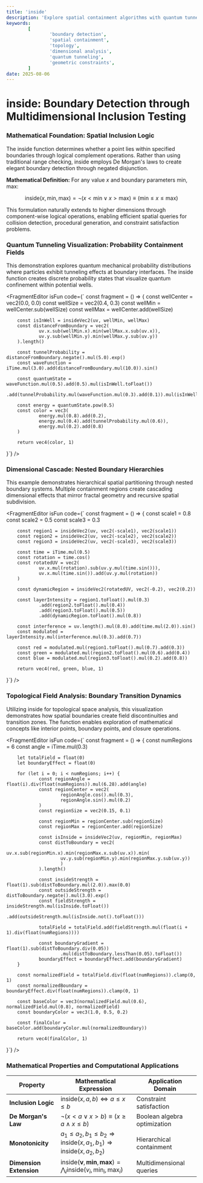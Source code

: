 ```yaml
---
title: 'inside'
description: 'Explore spatial containment algorithms with quantum tunneling effects, dimensional boundary visualization, and topological space analysis'
keywords:
        [
                'boundary detection',
                'spatial containment',
                'topology',
                'dimensional analysis',
                'quantum tunneling',
                'geometric constraints',
        ]
date: 2025-08-06
---
```



# inside: Boundary Detection through Multidimensional Inclusion Testing

### Mathematical Foundation: Spatial Inclusion Logic

The inside function determines whether a point lies within specified boundaries through logical complement operations. Rather than using traditional range checking, inside employs De Morgan's laws to create elegant boundary detection through negated disjunction.

**Mathematical Definition:**
For any value $x$ and boundary parameters $\text{min}, \text{max}$:

$$
\text{inside}(x, \text{min}, \text{max}) = \neg(x < \text{min} \lor x > \text{max}) \equiv (\text{min} \leq x \leq \text{max})
$$

This formulation naturally extends to higher dimensions through component-wise logical operations, enabling efficient spatial queries for collision detection, procedural generation, and constraint satisfaction problems.

### Quantum Tunneling Visualization: Probability Containment Fields

This demonstration explores quantum mechanical probability distributions where particles exhibit tunneling effects at boundary interfaces. The inside function creates discrete probability states that visualize quantum confinement within potential wells.

<FragmentEditor
        isFun
        code={`
const fragment = () => {
        const wellCenter = vec2(0.0, 0.0)
        const wellSize = vec2(0.4, 0.3)
        const wellMin = wellCenter.sub(wellSize)
        const wellMax = wellCenter.add(wellSize)

        const isInWell = insideVec2(uv, wellMin, wellMax)
        const distanceFromBoundary = vec2(
                uv.x.sub(wellMin.x).min(wellMax.x.sub(uv.x)),
                uv.y.sub(wellMin.y).min(wellMax.y.sub(uv.y))
        ).length()

        const tunnelProbability = distanceFromBoundary.negate().mul(5.0).exp()
        const waveFunction = iTime.mul(3.0).add(distanceFromBoundary.mul(10.0)).sin()

        const quantumState = waveFunction.mul(0.5).add(0.5).mul(isInWell.toFloat())
                .add(tunnelProbability.mul(waveFunction.mul(0.3).add(0.1)).mul(isInWell.not().toFloat()))

        const energy = quantumState.pow(0.5)
        const color = vec3(
                energy.mul(0.8).add(0.2),
                energy.mul(0.4).add(tunnelProbability.mul(0.6)),
                energy.mul(0.2).add(0.8)
        )

        return vec4(color, 1)

}`}
/>

### Dimensional Cascade: Nested Boundary Hierarchies

This example demonstrates hierarchical spatial partitioning through nested boundary systems. Multiple containment regions create cascading dimensional effects that mirror fractal geometry and recursive spatial subdivision.

<FragmentEditor
        isFun
        code={`
const fragment = () => {
        const scale1 = 0.8
        const scale2 = 0.5
        const scale3 = 0.3

        const region1 = insideVec2(uv, vec2(-scale1), vec2(scale1))
        const region2 = insideVec2(uv, vec2(-scale2), vec2(scale2))
        const region3 = insideVec2(uv, vec2(-scale3), vec2(scale3))

        const time = iTime.mul(0.5)
        const rotation = time.cos()
        const rotatedUV = vec2(
                uv.x.mul(rotation).sub(uv.y.mul(time.sin())),
                uv.x.mul(time.sin()).add(uv.y.mul(rotation))
        )

        const dynamicRegion = insideVec2(rotatedUV, vec2(-0.2), vec2(0.2))

        const layerIntensity = region1.toFloat().mul(0.3)
                .add(region2.toFloat().mul(0.4))
                .add(region3.toFloat().mul(0.5))
                .add(dynamicRegion.toFloat().mul(0.8))

        const interference = uv.length().mul(8.0).add(time.mul(2.0)).sin()
        const modulated = layerIntensity.mul(interference.mul(0.3).add(0.7))

        const red = modulated.mul(region1.toFloat().mul(0.7).add(0.3))
        const green = modulated.mul(region2.toFloat().mul(0.6).add(0.4))
        const blue = modulated.mul(region3.toFloat().mul(0.2).add(0.8))

        return vec4(red, green, blue, 1)

}`}
/>

### Topological Field Analysis: Boundary Transition Dynamics

Utilizing inside for topological space analysis, this visualization demonstrates how spatial boundaries create field discontinuities and transition zones. The function enables exploration of mathematical concepts like interior points, boundary points, and closure operations.

<FragmentEditor
        isFun
        code={`
const fragment = () => {
        const numRegions = 6
        const angle = iTime.mul(0.3)

        let totalField = float(0)
        let boundaryEffect = float(0)

        for (let i = 0; i < numRegions; i++) {
                const regionAngle = float(i).div(float(numRegions)).mul(6.28).add(angle)
                const regionCenter = vec2(
                        regionAngle.cos().mul(0.3),
                        regionAngle.sin().mul(0.2)
                )
                const regionSize = vec2(0.15, 0.1)

                const regionMin = regionCenter.sub(regionSize)
                const regionMax = regionCenter.add(regionSize)

                const isInside = insideVec2(uv, regionMin, regionMax)
                const distToBoundary = vec2(
                        uv.x.sub(regionMin.x).min(regionMax.x.sub(uv.x)).min(
                        uv.y.sub(regionMin.y).min(regionMax.y.sub(uv.y))
                        )
                ).length()

                const insideStrength = float(1).sub(distToBoundary.mul(2.0)).max(0.0)
                const outsideStrength = distToBoundary.negate().mul(3.0).exp()
                const fieldStrength = insideStrength.mul(isInside.toFloat())
                        .add(outsideStrength.mul(isInside.not().toFloat()))

                totalField = totalField.add(fieldStrength.mul(float(i + 1).div(float(numRegions))))

                const boundaryGradient = float(1).sub(distToBoundary.div(0.05))
                        .mul(distToBoundary.lessThan(0.05).toFloat())
                boundaryEffect = boundaryEffect.add(boundaryGradient)
        }

        const normalizedField = totalField.div(float(numRegions)).clamp(0, 1)
        const normalizedBoundary = boundaryEffect.div(float(numRegions)).clamp(0, 1)

        const baseColor = vec3(normalizedField.mul(0.6), normalizedField.mul(0.8), normalizedField)
        const boundaryColor = vec3(1.0, 0.5, 0.2)

        const finalColor = baseColor.add(boundaryColor.mul(normalizedBoundary))

        return vec4(finalColor, 1)

}`}
/>

### Mathematical Properties and Computational Applications

| Property                | Mathematical Expression                                                                                  | Application Domain           |
| ----------------------- | -------------------------------------------------------------------------------------------------------- | ---------------------------- |
| **Inclusion Logic**     | $\text{inside}(x, a, b) \Leftrightarrow a \leq x \leq b$                                                 | Constraint satisfaction      |
| **De Morgan's Law**     | $\neg(x < a \lor x > b) \equiv (x \geq a \land x \leq b)$                                                | Boolean algebra optimization |
| **Monotonicity**        | $a_1 \leq a_2, b_1 \leq b_2 \Rightarrow \text{inside}(x,a_1,b_1) \Rightarrow \text{inside}(x,a_2,b_2)$   | Hierarchical containment     |
| **Dimension Extension** | $\text{inside}(\mathbf{v}, \mathbf{min}, \mathbf{max}) = \bigwedge_i \text{inside}(v_i, \min_i, \max_i)$ | Multidimensional queries     |
